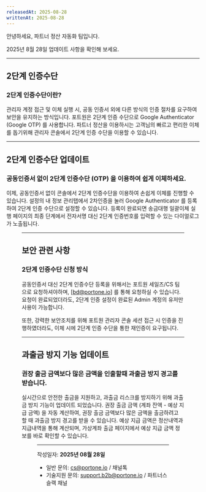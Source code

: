 ```yaml
---
releasedAt: 2025-08-28
writtenAt: 2025-08-28
---
```




안녕하세요, 파트너 정산 자동화 팀입니다.

2025년 8월 28일 업데이트 사항을 확인해 보세요.

---

## 2단계 인증수단

### 2단계 인증수단이란?

관리자 계정 접근 및 이체 실행 시, 공동 인증서 외에 다른 방식의 인증 절차를 요구하여 보안을 유지하는 방식입니다. 포트원은 2단계 인증 수단으로 Google Authenticator (Google OTP) 를 사용합니다. 파트너 정산을 이용하시는 고객님의 빠르고 편리한 이체를 돕기위해 관리자 콘솔에서 2단계 인증 수단을 이용할 수 있습니다.

---

## 2단계 인증수단 업데이트

### 공동인증서 없이 2단계 인증수단 (OTP) 을 이용하여 쉽게 이체하세요.

이제, 공동인증서 없이 콘솔에서 2단계 인증수단을 이용하여 손쉽게 이체를 진행할 수 있습니다. 설정의 내 정보 관리탭에서 2차인증을 눌러 Google Authenticator 를 등록하여 2단계 인증 수단으로 설정할 수 있습니다. 등록이 완료되면 송금대행 일괄이체 실행 페이지의 최종 단계에서 전자서명 대신 2단계 인증번호를 입력할 수 있는 다이얼로그가 노출됩니다.

<Figure src={img1} caption="" />

---

## 보안 관련 사항

### 2단계 인증수단 신청 방식

공동인증서 대신 2단계 인증수단 등록을 위해서는 포트원 세일즈/CS 팀으로 요청하셔야하며, [bd@portone.io] 를 통해 요청하실 수 있습니다. 요청이 완료되었더라도, 2단계 인증 설정이 완료된 Admin 계정의 유저만 사용이 가능합니다.

또한, 강력한 보안조치를 위해 포트원 관리자 콘솔 세션 접근 시 인증을 진행하였더라도, 이체 시에 2단계 인증 수단을 통한 재인증이 요구됩니다.

---

## 과출금 방지 기능 업데이트

### 권장 출금 금액보다 많은 금액을 인출할때 과출금 방지 경고를 받습니다.

실시간으로 안전한 출금을 지원하고, 과출금 리스크를 방지하기 위해 과출금 방지 기능이 업데이트 되었습니다. 권장 출금 금액 (계좌 잔액 - 예상 지급 금액) 을 자동 계산하여, 권장 출금 금액보다 많은 금액을 출금하려고 할 때 과출금 방지 경고를 받을 수 있습니다. 예상 지급 금액은 정산내역과 지급내역을 통해 계산되며, 가상계좌 출금 페이지에서 예상 지급 금액 정보를 바로 확인할 수 있습니다. 

<Figure src={img2} caption="" />

---

작성일자: **2025년 08월 28일**

- 일반 문의: [cs@portone.io](mailto:cs@portone.io) / 채널톡
- 기술지원 문의: [support.b2b@portone.io](mailto:support.b2b@portone.io) / 파트너스 슬랙 채널
